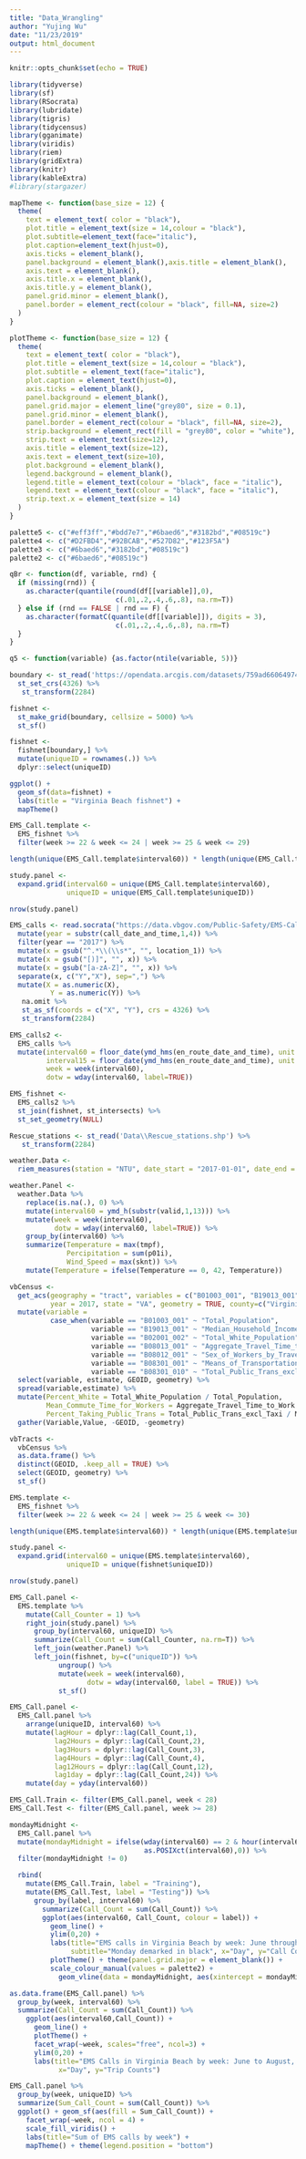```yaml
---
title: "Data_Wrangling"
author: "Yujing Wu"
date: "11/23/2019"
output: html_document
---
```


```r
knitr::opts_chunk$set(echo = TRUE)
```

```r
library(tidyverse)
library(sf)
library(RSocrata)
library(lubridate)
library(tigris)
library(tidycensus)
library(gganimate)
library(viridis)
library(riem)
library(gridExtra)
library(knitr)
library(kableExtra)
#library(stargazer)

mapTheme <- function(base_size = 12) {
  theme(
    text = element_text( color = "black"),
    plot.title = element_text(size = 14,colour = "black"),
    plot.subtitle=element_text(face="italic"),
    plot.caption=element_text(hjust=0),
    axis.ticks = element_blank(),
    panel.background = element_blank(),axis.title = element_blank(),
    axis.text = element_blank(),
    axis.title.x = element_blank(),
    axis.title.y = element_blank(),
    panel.grid.minor = element_blank(),
    panel.border = element_rect(colour = "black", fill=NA, size=2)
  )
}

plotTheme <- function(base_size = 12) {
  theme(
    text = element_text( color = "black"),
    plot.title = element_text(size = 14,colour = "black"),
    plot.subtitle = element_text(face="italic"),
    plot.caption = element_text(hjust=0),
    axis.ticks = element_blank(),
    panel.background = element_blank(),
    panel.grid.major = element_line("grey80", size = 0.1),
    panel.grid.minor = element_blank(),
    panel.border = element_rect(colour = "black", fill=NA, size=2),
    strip.background = element_rect(fill = "grey80", color = "white"),
    strip.text = element_text(size=12),
    axis.title = element_text(size=12),
    axis.text = element_text(size=10),
    plot.background = element_blank(),
    legend.background = element_blank(),
    legend.title = element_text(colour = "black", face = "italic"),
    legend.text = element_text(colour = "black", face = "italic"),
    strip.text.x = element_text(size = 14)
  )
}

palette5 <- c("#eff3ff","#bdd7e7","#6baed6","#3182bd","#08519c")
palette4 <- c("#D2FBD4","#92BCAB","#527D82","#123F5A")
palette3 <- c("#6baed6","#3182bd","#08519c")
palette2 <- c("#6baed6","#08519c")

qBr <- function(df, variable, rnd) {
  if (missing(rnd)) {
    as.character(quantile(round(df[[variable]],0),
                          c(.01,.2,.4,.6,.8), na.rm=T))
  } else if (rnd == FALSE | rnd == F) {
    as.character(formatC(quantile(df[[variable]]), digits = 3),
                          c(.01,.2,.4,.6,.8), na.rm=T)
  }
}

q5 <- function(variable) {as.factor(ntile(variable, 5))}
```

```r
boundary <- st_read('https://opendata.arcgis.com/datasets/759ad66064974eab9a556d3a90efa1a1_19.geojson') %>%
  st_set_crs(4326) %>%
   st_transform(2284)
```

```r
fishnet <- 
  st_make_grid(boundary, cellsize = 5000) %>%
  st_sf()

fishnet <- 
  fishnet[boundary,] %>%
  mutate(uniqueID = rownames(.)) %>%
  dplyr::select(uniqueID)
```

```r
ggplot() + 
  geom_sf(data=fishnet) +
  labs(title = "Virginia Beach fishnet") +
  mapTheme()
```

```r
EMS_Call.template <- 
  EMS_fishnet %>%
  filter(week >= 22 & week <= 24 | week >= 25 & week <= 29)
```

```r
length(unique(EMS_Call.template$interval60)) * length(unique(EMS_Call.template$uniqueID))
```

```r
study.panel <- 
  expand.grid(interval60 = unique(EMS_Call.template$interval60), 
              uniqueID = unique(EMS_Call.template$uniqueID)) 

nrow(study.panel)   
```

```r
EMS_calls <- read.socrata("https://data.vbgov.com/Public-Safety/EMS-Calls-For-Service/2wub-c2dx") %>%
  mutate(year = substr(call_date_and_time,1,4)) %>%
  filter(year == "2017") %>%
  mutate(x = gsub("^.*\\(\\s*", "", location_1)) %>%
  mutate(x = gsub("[)]", "", x)) %>%
  mutate(x = gsub("[a-zA-Z]", "", x)) %>%
  separate(x, c("Y","X"), sep=",") %>%
  mutate(X = as.numeric(X),
          Y = as.numeric(Y)) %>% 
   na.omit %>%
   st_as_sf(coords = c("X", "Y"), crs = 4326) %>%
   st_transform(2284)
```

```r
EMS_calls2 <-
  EMS_calls %>% 
  mutate(interval60 = floor_date(ymd_hms(en_route_date_and_time), unit = "hour"),
         interval15 = floor_date(ymd_hms(en_route_date_and_time), unit = "15 mins"),
         week = week(interval60),
         dotw = wday(interval60, label=TRUE))
```

```r
EMS_fishnet <-
  EMS_calls2 %>% 
  st_join(fishnet, st_intersects) %>% 
  st_set_geometry(NULL)
```

```r
Rescue_stations <- st_read('Data\\Rescue_stations.shp') %>%
   st_transform(2284)
```

```r
weather.Data <- 
  riem_measures(station = "NTU", date_start = "2017-01-01", date_end = "2018-01-01")
```

```r
weather.Panel <-  
  weather.Data %>%
    replace(is.na(.), 0) %>%
    mutate(interval60 = ymd_h(substr(valid,1,13))) %>%
    mutate(week = week(interval60),
           dotw = wday(interval60, label=TRUE)) %>%
    group_by(interval60) %>%
    summarize(Temperature = max(tmpf),
              Percipitation = sum(p01i),
              Wind_Speed = max(sknt)) %>%
    mutate(Temperature = ifelse(Temperature == 0, 42, Temperature))
```

```r
vbCensus <- 
  get_acs(geography = "tract", variables = c("B01003_001", "B19013_001", "B02001_002", "B08013_001",                                                        "B08012_001", "B08301_001", "B08301_010"), 
          year = 2017, state = "VA", geometry = TRUE, county=c("Virginia Beach")) %>%
  mutate(variable = 
          case_when(variable == "B01003_001" ~ "Total_Population",
                    variable == "B19013_001" ~ "Median_Household_Income",
                    variable == "B02001_002" ~ "Total_White_Population",
                    variable == "B08013_001" ~ "Aggregate_Travel_Time_to_Work",
                    variable == "B08012_001" ~ "Sex_of_Workers_by_Travel_Time_to_work",
                    variable == "B08301_001" ~ "Means_of_Transportation_to_Work",
                    variable == "B08301_010" ~ "Total_Public_Trans_excl_Taxi")) %>%
  select(variable, estimate, GEOID, geometry) %>%
  spread(variable,estimate) %>%
  mutate(Percent_White = Total_White_Population / Total_Population,
         Mean_Commute_Time_for_Workers = Aggregate_Travel_Time_to_Work / Sex_of_Workers_by_Travel_Time_to_work,
         Percent_Taking_Public_Trans = Total_Public_Trans_excl_Taxi / Means_of_Transportation_to_Work) %>%
  gather(Variable,Value, -GEOID, -geometry) 
```

```r
vbTracts <- 
  vbCensus %>%
  as.data.frame() %>%
  distinct(GEOID, .keep_all = TRUE) %>%
  select(GEOID, geometry) %>% 
  st_sf()
```


```r
EMS.template <- 
  EMS_fishnet %>%
  filter(week >= 22 & week <= 24 | week >= 25 & week <= 30)
```

```r
length(unique(EMS.template$interval60)) * length(unique(EMS.template$uniqueID))
```

```r
study.panel <- 
  expand.grid(interval60 = unique(EMS.template$interval60), 
              uniqueID = unique(fishnet$uniqueID)) 

nrow(study.panel) 
```

```r
EMS_Call.panel <- 
  EMS.template %>%
    mutate(Call_Counter = 1) %>%
    right_join(study.panel) %>% 
      group_by(interval60, uniqueID) %>%
      summarize(Call_Count = sum(Call_Counter, na.rm=T)) %>%
      left_join(weather.Panel) %>%
      left_join(fishnet, by=c("uniqueID")) %>%
            ungroup() %>%                                 
            mutate(week = week(interval60),
                   dotw = wday(interval60, label = TRUE)) %>%
            st_sf()
```

```r
EMS_Call.panel <- 
  EMS_Call.panel %>% 
    arrange(uniqueID, interval60) %>% 
    mutate(lagHour = dplyr::lag(Call_Count,1),
           lag2Hours = dplyr::lag(Call_Count,2),
           lag3Hours = dplyr::lag(Call_Count,3),
           lag4Hours = dplyr::lag(Call_Count,4),
           lag12Hours = dplyr::lag(Call_Count,12),
           lag1day = dplyr::lag(Call_Count,24)) %>%
    mutate(day = yday(interval60)) 
```

```r
EMS_Call.Train <- filter(EMS_Call.panel, week < 28)
EMS_Call.Test <- filter(EMS_Call.panel, week >= 28)
```

```r
mondayMidnight <- 
  EMS_Call.panel %>%
  mutate(mondayMidnight = ifelse(wday(interval60) == 2 & hour(interval60) == 1,
                                 as.POSIXct(interval60),0)) %>%
  filter(mondayMidnight != 0) 

  rbind(
    mutate(EMS_Call.Train, label = "Training"), 
    mutate(EMS_Call.Test, label = "Testing")) %>%
      group_by(label, interval60) %>% 
        summarize(Call_Count = sum(Call_Count)) %>%
        ggplot(aes(interval60, Call_Count, colour = label)) + 
          geom_line() +
          ylim(0,20) +
          labs(title="EMS calls in Virginia Beach by week: June through August, 2018",
               subtitle="Monday demarked in black", x="Day", y="Call Counts") +
          plotTheme() + theme(panel.grid.major = element_blank()) +   
          scale_colour_manual(values = palette2) +
            geom_vline(data = mondayMidnight, aes(xintercept = mondayMidnight), colour="black")
```

```r
as.data.frame(EMS_Call.panel) %>%
  group_by(week, interval60) %>% 
  summarize(Call_Count = sum(Call_Count)) %>%
    ggplot(aes(interval60,Call_Count)) + 
      geom_line() +
      plotTheme() +
      facet_wrap(~week, scales="free", ncol=3) +
      ylim(0,20) +
      labs(title="EMS Calls in Virginia Beach by week: June to August, 2017",
            x="Day", y="Trip Counts") 
```

```r
EMS_Call.panel %>% 
  group_by(week, uniqueID) %>%
  summarize(Sum_Call_Count = sum(Call_Count)) %>%
  ggplot() + geom_sf(aes(fill = Sum_Call_Count)) +
    facet_wrap(~week, ncol = 4) +
    scale_fill_viridis() +
    labs(title="Sum of EMS calls by week") +
    mapTheme() + theme(legend.position = "bottom") 
```

